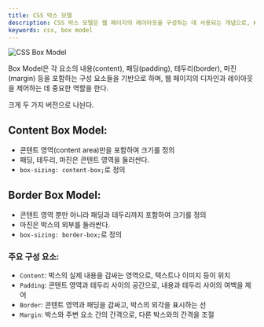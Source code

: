 ```yaml
---
title: CSS 박스 모델
description: CSS 박스 모델은 웹 페이지의 레이아웃을 구성하는 데 사용되는 개념으로, HTML 요소들이 사각형 박스로 표현되며 이 박스들이 배치되고 크기가 결정되는 방식을 정의한다.
keywords: css, box model
---
```


![CSS Box Model](https://i.imgur.com/9ApMnWi.png)

Box Model은 각 요소의 내용(content), 패딩(padding), 테두리(border), 마진(margin) 등을 포함하는 구성 요소들을 기반으로 하며, 웹 페이지의 디자인과 레이아웃을 제어하는 데 중요한 역할을 한다.

크게 두 가지 버전으로 나뉜다.

## Content Box Model:

- 콘텐트 영역(content area)만을 포함하여 크기를 정의
- 패딩, 테두리, 마진은 콘텐트 영역을 둘러싼다.
- `box-sizing: content-box;`로 정의

## Border Box Model:

- 콘텐트 영역 뿐만 아니라 패딩과 테두리까지 포함하여 크기를 정의
- 마진은 박스의 외부를 둘러싼다.
- `box-sizing: border-box;`로 정의

### 주요 구성 요소:

- `Content`: 박스의 실제 내용을 감싸는 영역으로, 텍스트나 이미지 등이 위치
- `Padding`: 콘텐트 영역과 테두리 사이의 공간으로, 내용과 테두리 사이의 여백을 제어
- `Border`: 콘텐트 영역과 패딩을 감싸고, 박스의 외각을 표시하는 선
- `Margin`: 박스와 주변 요소 간의 간격으로, 다른 박스와의 간격을 조절
